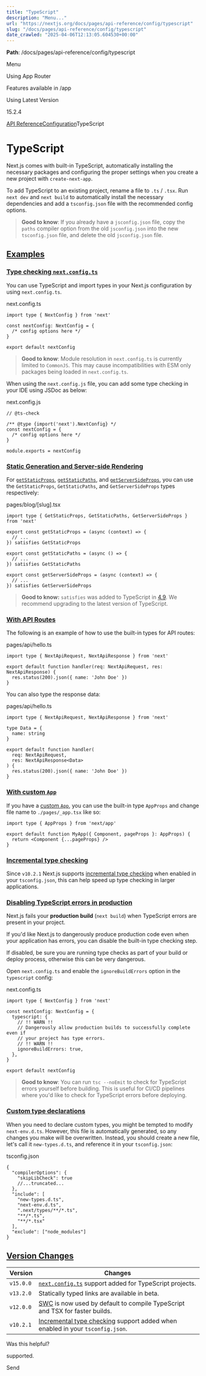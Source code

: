 ---
title: "TypeScript"
description: "Menu..."
url: "https://nextjs.org/docs/pages/api-reference/config/typescript"
slug: "/docs/pages/api-reference/config/typescript"
date_crawled: "2025-04-06T12:13:05.604530+00:00"
---

**Path**: /docs/pages/api-reference/config/typescript

Menu

Using App Router

Features available in /app

Using Latest Version

15.2.4

[API Reference](/docs/pages/api-reference)[Configuration](/docs/pages/api-reference/config)TypeScript

# TypeScript

Next.js comes with built-in TypeScript, automatically installing the necessary packages and configuring the proper settings when you create a new project with `create-next-app`.

To add TypeScript to an existing project, rename a file to `.ts` / `.tsx`. Run `next dev` and `next build` to automatically install the necessary dependencies and add a `tsconfig.json` file with the recommended config options.

> **Good to know**: If you already have a `jsconfig.json` file, copy the `paths` compiler option from the old `jsconfig.json` into the new `tsconfig.json` file, and delete the old `jsconfig.json` file.

## [Examples](#examples)

### [Type checking `next.config.ts`](#type-checking-nextconfigts)

You can use TypeScript and import types in your Next.js configuration by using `next.config.ts`.

next.config.ts

```
import type { NextConfig } from 'next'
 
const nextConfig: NextConfig = {
  /* config options here */
}
 
export default nextConfig
```

> **Good to know**: Module resolution in `next.config.ts` is currently limited to `CommonJS`. This may cause incompatibilities with ESM only packages being loaded in `next.config.ts`.

When using the `next.config.js` file, you can add some type checking in your IDE using JSDoc as below:

next.config.js

```
// @ts-check
 
/** @type {import('next').NextConfig} */
const nextConfig = {
  /* config options here */
}
 
module.exports = nextConfig
```

### [Static Generation and Server-side Rendering](#static-generation-and-server-side-rendering)

For [`getStaticProps`](/docs/pages/api-reference/functions/get-static-props), [`getStaticPaths`](/docs/pages/api-reference/functions/get-static-paths), and [`getServerSideProps`](/docs/pages/api-reference/functions/get-server-side-props), you can use the `GetStaticProps`, `GetStaticPaths`, and `GetServerSideProps` types respectively:

pages/blog/[slug].tsx

```
import type { GetStaticProps, GetStaticPaths, GetServerSideProps } from 'next'
 
export const getStaticProps = (async (context) => {
  // ...
}) satisfies GetStaticProps
 
export const getStaticPaths = (async () => {
  // ...
}) satisfies GetStaticPaths
 
export const getServerSideProps = (async (context) => {
  // ...
}) satisfies GetServerSideProps
```

> **Good to know:** `satisfies` was added to TypeScript in [4.9](https://www.typescriptlang.org/docs/handbook/release-notes/typescript-4-9.html). We recommend upgrading to the latest version of TypeScript.

### [With API Routes](#with-api-routes)

The following is an example of how to use the built-in types for API routes:

pages/api/hello.ts

```
import type { NextApiRequest, NextApiResponse } from 'next'
 
export default function handler(req: NextApiRequest, res: NextApiResponse) {
  res.status(200).json({ name: 'John Doe' })
}
```

You can also type the response data:

pages/api/hello.ts

```
import type { NextApiRequest, NextApiResponse } from 'next'
 
type Data = {
  name: string
}
 
export default function handler(
  req: NextApiRequest,
  res: NextApiResponse<Data>
) {
  res.status(200).json({ name: 'John Doe' })
}
```

### [With custom `App`](#with-custom-app)

If you have a [custom `App`](/docs/pages/building-your-application/routing/custom-app), you can use the built-in type `AppProps` and change file name to `./pages/_app.tsx` like so:

```
import type { AppProps } from 'next/app'
 
export default function MyApp({ Component, pageProps }: AppProps) {
  return <Component {...pageProps} />
}
```

### [Incremental type checking](#incremental-type-checking)

Since `v10.2.1` Next.js supports [incremental type checking](https://www.typescriptlang.org/tsconfig#incremental) when enabled in your `tsconfig.json`, this can help speed up type checking in larger applications.

### [Disabling TypeScript errors in production](#disabling-typescript-errors-in-production)

Next.js fails your **production build** (`next build`) when TypeScript errors are present in your project.

If you'd like Next.js to dangerously produce production code even when your application has errors, you can disable the built-in type checking step.

If disabled, be sure you are running type checks as part of your build or deploy process, otherwise this can be very dangerous.

Open `next.config.ts` and enable the `ignoreBuildErrors` option in the `typescript` config:

next.config.ts

```
import type { NextConfig } from 'next'
 
const nextConfig: NextConfig = {
  typescript: {
    // !! WARN !!
    // Dangerously allow production builds to successfully complete even if
    // your project has type errors.
    // !! WARN !!
    ignoreBuildErrors: true,
  },
}
 
export default nextConfig
```

> **Good to know**: You can run `tsc --noEmit` to check for TypeScript errors yourself before building. This is useful for CI/CD pipelines where you'd like to check for TypeScript errors before deploying.

### [Custom type declarations](#custom-type-declarations)

When you need to declare custom types, you might be tempted to modify `next-env.d.ts`. However, this file is automatically generated, so any changes you make will be overwritten. Instead, you should create a new file, let's call it `new-types.d.ts`, and reference it in your `tsconfig.json`:

tsconfig.json

```
{
  "compilerOptions": {
    "skipLibCheck": true
    //...truncated...
  },
  "include": [
    "new-types.d.ts",
    "next-env.d.ts",
    ".next/types/**/*.ts",
    "**/*.ts",
    "**/*.tsx"
  ],
  "exclude": ["node_modules"]
}
```

## [Version Changes](#version-changes)

| Version | Changes |
| --- | --- |
| `v15.0.0` | [`next.config.ts`](#type-checking-nextconfigts) support added for TypeScript projects. |
| `v13.2.0` | Statically typed links are available in beta. |
| `v12.0.0` | [SWC](/docs/architecture/nextjs-compiler) is now used by default to compile TypeScript and TSX for faster builds. |
| `v10.2.1` | [Incremental type checking](https://www.typescriptlang.org/tsconfig#incremental) support added when enabled in your `tsconfig.json`. |

Was this helpful?

supported.

Send